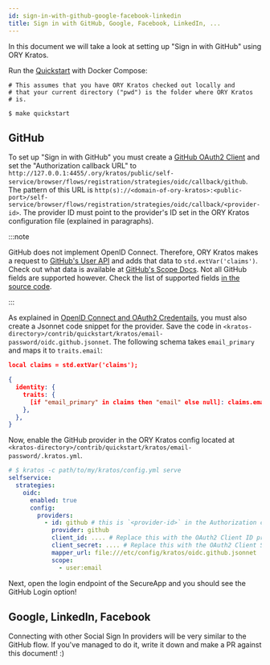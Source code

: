```yaml
---
id: sign-in-with-github-google-facebook-linkedin
title: Sign in with GitHub, Google, Facebook, LinkedIn, ...
---
```


In this document we will take a look at setting up "Sign in with GitHub" using
ORY Kratos.

Run the [Quickstart](../quickstart.mdx) with Docker Compose:

```shell script
# This assumes that you have ORY Kratos checked out locally and
# that your current directory ("pwd") is the folder where ORY Kratos
# is.

$ make quickstart
```

## GitHub

To set up "Sign in with GitHub" you must create a
[GitHub OAuth2 Client](https://developer.github.com/apps/building-oauth-apps/creating-an-oauth-app/)
and set the "Authorization callback URL" to
`http://127.0.0.1:4455/.ory/kratos/public/self-service/browser/flows/registration/strategies/oidc/callback/github`.
The pattern of this URL is
`http(s)://<domain-of-ory-kratos>:<public-port>/self-service/browser/flows/registration/strategies/oidc/callback/<provider-id>`.
The provider ID must point to the provider's ID set in the ORY Kratos
configuration file (explained in paragraphs).

:::note

GitHub does not implement OpenID Connect. Therefore, ORY Kratos makes a request
to
[GitHub's User API](https://developer.github.com/v3/users/#get-the-authenticated-user)
and adds that data to `std.extVar('claims')`. Check out what data is available
at
[GitHub's Scope Docs](https://developer.github.com/apps/building-oauth-apps/understanding-scopes-for-oauth-apps/).
Not all GitHub fields are supported however. Check the list of supported fields
[in the source code](https://github.com/ory/kratos/blob/v0.2.1-alpha.1/selfservice/strategy/oidc/provider_github.go#L72-L80).

:::

As explained in
[OpenID Connect and OAuth2 Credentails](../concepts/credentials/openid-connect-oidc-oauth2.mdx),
you must also create a Jsonnet code snippet for the provider. Save the code in
`<kratos-directory>/contrib/quickstart/kratos/email-password/oidc.github.jsonnet`.
The following schema takes `email_primary` and maps it to `traits.email`:

```json title="contrib/quickstart/kratos/email-password/oidc.github.jsonnet"
local claims = std.extVar('claims');

{
  identity: {
    traits: {
      [if "email_primary" in claims then "email" else null]: claims.email_primary,
    },
  },
}
```

Now, enable the GitHub provider in the ORY Kratos config located at
`<kratos-directory>/contrib/quickstart/kratos/email-password/.kratos.yml`.

```yaml title="contrib/quickstart/kratos/email-password/.kratos.yml"
# $ kratos -c path/to/my/kratos/config.yml serve
selfservice:
  strategies:
    oidc:
      enabled: true
      config:
        providers:
          - id: github # this is `<provider-id>` in the Authorization callback URL
            provider: github
            client_id: .... # Replace this with the OAuth2 Client ID provided by GitHub
            client_secret: .... # Replace this with the OAuth2 Client Secret provided by GitHub
            mapper_url: file:///etc/config/kratos/oidc.github.jsonnet
            scope:
              - user:email
```

Next, open the login endpoint of the SecureApp and you should see the GitHub
Login option!

## Google, LinkedIn, Facebook

Connecting with other Social Sign In providers will be very similar to the
GitHub flow. If you've managed to do it, write it down and make a PR against
this document! :)
